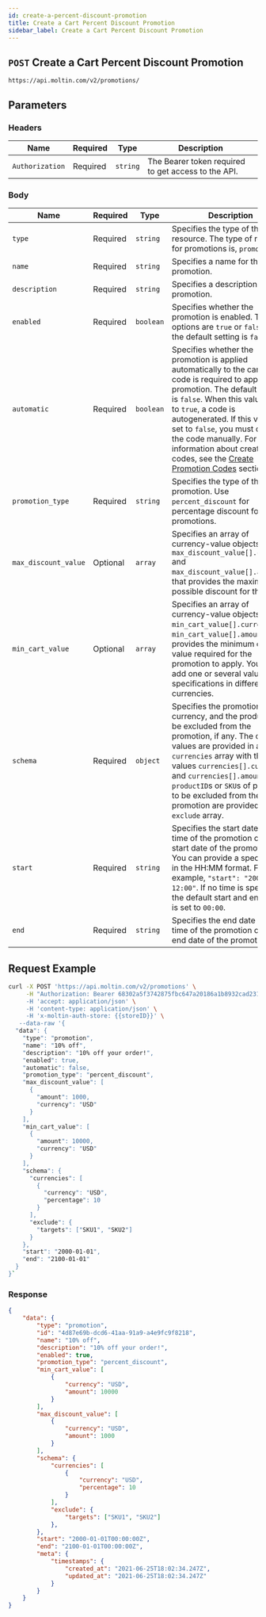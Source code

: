 ```yaml
---
id: create-a-percent-discount-promotion
title: Create a Cart Percent Discount Promotion
sidebar_label: Create a Cart Percent Discount Promotion
---
```


## `POST` Create a Cart Percent Discount Promotion

```http
https://api.moltin.com/v2/promotions/
```

## Parameters

### Headers

| Name | Required | Type | Description |
| --- | --- | --- | --- |
| `Authorization` | Required | `string` | The Bearer token required to get access to the API. |

### Body

 | Name | Required | Type | Description |
 | --- | --- | --- | --- |
 | `type` | Required | `string` | Specifies the type of the resource. The type of resource for promotions is, `promotion`. |
 | `name` | Required | `string` | Specifies a name for the promotion. |
 | `description` | Required | `string` | Specifies a description for the promotion. |
 | `enabled` | Required | `boolean` | Specifies whether the promotion is enabled. The options are `true` or `false`, and the default setting is `false`. |
 | `automatic` | Required  | `boolean` | Specifies whether the promotion is applied automatically to the cart or a code is required to apply the promotion. The default setting is `false`. When this value is set to `true`, a code is autogenerated. If this value is set to `false`, you must create the code manually. For more information about creating codes, see the [Create Promotion Codes](create-promotion-codes.md) section.|
 |`promotion_type`| Required  |`string`| Specifies the type of the promotion. Use `percent_discount` for percentage discount for cart promotions.|
 |`max_discount_value`|Optional|`array`| Specifies an array of currency-value objects, `max_discount_value[].currency` and `max_discount_value[].amount`, that provides the maximum possible discount for the cart. |
 |`min_cart_value`| Optional  |`array`| Specifies an array of currency-value objects, `min_cart_value[].currency` and `min_cart_value[].amount`, that provides the minimum cart value required for the promotion to apply. You can add one or several value specifications in different currencies.|
 |`schema`| Required |`object`| Specifies the promotion value, currency, and the products to be excluded from the promotion, if any. The currency values are provided in a `currencies` array with the values `currencies[].currency` and `currencies[].amount`. The `productID`s or `SKU`s of products to be excluded from the promotion are provided in the `exclude` array. |
 |`start`| Required  |`string`| Specifies the start date and time of the promotion or the start date of the promotion. You can provide a specific time in the HH:MM format. For example, `"start": "2000-01-01 12:00"`. If no time is specified, the default start and end time is set to `00:00`.|
 |`end`| Required  |`string`| Specifies the end date and time of the promotion or the end date of the promotion.|

## Request Example

 ```bash curl
 curl -X POST 'https://api.moltin.com/v2/promotions' \
      -H "Authorization: Bearer 68302a5f3742875fbc647a20186a1b8932cad231' \
      -H 'accept: application/json' \
      -H 'content-type: application/json' \
      -H 'x-moltin-auth-store: {{storeID}}' \
    --data-raw '{
   "data": {
     "type": "promotion",
     "name": "10% off",
     "description": "10% off your order!",
     "enabled": true,
     "automatic": false,
     "promotion_type": "percent_discount",
     "max_discount_value": [
       {
         "amount": 1000,
         "currency": "USD"
       }
     ],
     "min_cart_value": [
       {
         "amount": 10000,
         "currency": "USD"
       }
     ],
     "schema": {
       "currencies": [
         {
           "currency": "USD",
           "percentage": 10
         }
       ],
       "exclude": {
         "targets": ["SKU1", "SKU2"]
       }
     },
     "start": "2000-01-01",
     "end": "2100-01-01"
   }
 }`
 ```

### Response

```json 201 Created
{
    "data": {
        "type": "promotion",
        "id": "4d87e69b-dcd6-41aa-91a9-a4e9fc9f8218",
        "name": "10% off",
        "description": "10% off your order!",
        "enabled": true,
        "promotion_type": "percent_discount",
        "min_cart_value": [
            {
                "currency": "USD",
                "amount": 10000
            }
        ],
        "max_discount_value": [
            {
                "currency": "USD",
                "amount": 1000
            }
        ],
        "schema": {
            "currencies": [
                {
                    "currency": "USD",
                    "percentage": 10
                }
            ],
            "exclude": {
                "targets": ["SKU1", "SKU2"]
            },
        },
        "start": "2000-01-01T00:00:00Z",
        "end": "2100-01-01T00:00:00Z",
        "meta": {
            "timestamps": {
                "created_at": "2021-06-25T18:02:34.247Z",
                "updated_at": "2021-06-25T18:02:34.247Z"
            }
        }
    }
}
```
